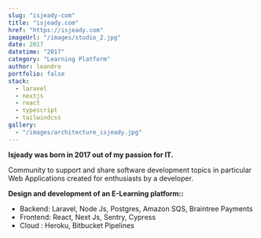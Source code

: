 ```yaml
---
slug: "isjeady-com"
title: "isjeady.com"
href: "https://isjeady.com"
imageUrl: "/images/studio_2.jpg"
date: 2017
datetime: "2017"
category: "Learning Platform"
author: leandro
portfolio: false
stack:
  - laravel
  - nextjs
  - react 
  - typescript
  - tailwindcss 
gallery:
  - "/images/architecture_isjeady.jpg"
---
```


**Isjeady was born in 2017 out of my passion for IT.**

Community to support and share software development topics 
in particular Web Applications created for enthusiasts by a developer.
 
<b>Design and development of an E-Learning platform::</b>

- Backend: Laravel, Node Js, Postgres, Amazon SQS, Braintree Payments
- Frontend: React, Next Js, Sentry, Cypress
- Cloud : Heroku, Bitbucket Pipelines